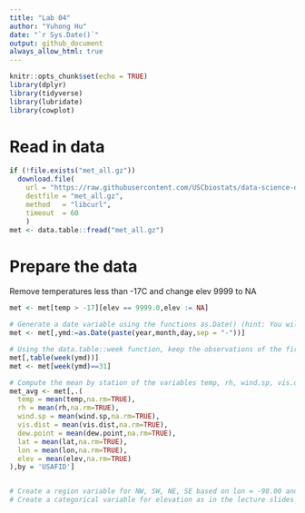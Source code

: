 ```yaml
---
title: "Lab 04"
author: "Yuhong Hu"
date: "`r Sys.Date()`"
output: github_document
always_allow_html: true
---
```


```r
knitr::opts_chunk$set(echo = TRUE)
library(dplyr)
library(tidyverse)
library(lubridate)
library(cowplot)
```


# Read in data
```r
if (!file.exists("met_all.gz"))
  download.file(
    url = "https://raw.githubusercontent.com/USCbiostats/data-science-data/master/02_met/met_all.gz",
    destfile = "met_all.gz",
    method   = "libcurl",
    timeout  = 60
    )
met <- data.table::fread("met_all.gz")
```
# Prepare the data
Remove temperatures less than -17C and change elev 9999 to NA

```r
met <- met[temp > -17][elev == 9999.0,elev := NA]

# Generate a date variable using the functions as.Date() (hint: You will need the following to create a date paste(year, month, day, sep = "-")).
met <- met[,ymd:=as.Date(paste(year,month,day,sep = "-"))]

# Using the data.table::week function, keep the observations of the first week of the month.
met[,table(week(ymd))]
met <- met[week(ymd)==31]

# Compute the mean by station of the variables temp, rh, wind.sp, vis.dist, dew.point, lat, lon, and elev.
met_avg <- met[,.(
  temp = mean(temp,na.rm=TRUE),
  rh = mean(rh,na.rm=TRUE),
  wind.sp = mean(wind.sp,na.rm=TRUE),
  vis.dist = mean(vis.dist,na.rm=TRUE),
  dew.point = mean(dew.point,na.rm=TRUE),
  lat = mean(lat,na.rm=TRUE),
  lon = mean(lon,na.rm=TRUE),
  elev = mean(elev,na.rm=TRUE)
),by = 'USAFID']


# Create a region variable for NW, SW, NE, SE based on lon = -98.00 and lat = 39.71 degrees
# Create a categorical variable for elevation as in the lecture slides

```




